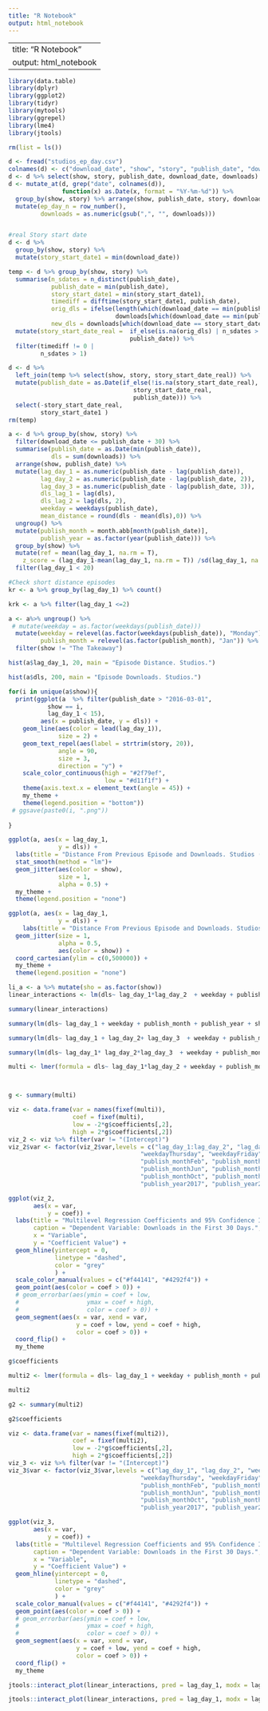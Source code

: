 ```yaml
---
title: "R Notebook"
output: html_notebook
---
```


---
title: "R Notebook"
output: html_notebook
---

```r
library(data.table)
library(dplyr)
library(ggplot2)
library(tidyr)
library(mytools)
library(ggrepel)
library(lme4)
library(jtools)
```

```r
rm(list = ls())
```

```r
d <- fread("studios_ep_day.csv")
colnames(d) <- c("download_date", "show", "story", "publish_date", "downloads")
d <- d %>% select(show, story, publish_date, download_date, downloads)
d <- mutate_at(d, grep("date", colnames(d)),
               function(x) as.Date(x, format = "%Y-%m-%d")) %>% 
  group_by(show, story) %>% arrange(show, publish_date, story, download_date) %>% 
  mutate(ep_day_n = row_number(),
         downloads = as.numeric(gsub(",", "", downloads)))


#real Story start date
d <- d %>%
  group_by(show, story) %>% 
  mutate(story_start_date1 = min(download_date))

temp <- d %>% group_by(show, story) %>%
  summarise(n_sdates = n_distinct(publish_date),
            publish_date = min(publish_date),
            story_start_date1 = min(story_start_date1),
            timediff = difftime(story_start_date1, publish_date),
            orig_dls = ifelse(length(which(download_date == min(publish_date))) == 0, NA,
                              downloads[which(download_date == min(publish_date))]),
            new_dls = downloads[which(download_date == story_start_date1[1])][1]) %>%
  mutate(story_start_date_real =  if_else(is.na(orig_dls) | n_sdates > 1, story_start_date1,
                                  publish_date)) %>% 
  filter(timediff != 0 |
         n_sdates > 1)

d <- d %>%
  left_join(temp %>% select(show, story, story_start_date_real)) %>% 
  mutate(publish_date = as.Date(if_else(!is.na(story_start_date_real),
                                   story_start_date_real,
                                   publish_date))) %>% 
  select(-story_start_date_real,
         story_start_date1 )
rm(temp)
```

```r
a <- d %>% group_by(show, story) %>%
  filter(download_date <= publish_date + 30) %>% 
  summarise(publish_date = as.Date(min(publish_date)),
            dls = sum(downloads)) %>%
  arrange(show, publish_date) %>% 
  mutate(lag_day_1 = as.numeric(publish_date - lag(publish_date)),
         lag_day_2 = as.numeric(publish_date - lag(publish_date, 2)),
         lag_day_3 = as.numeric(publish_date - lag(publish_date, 3)),
         dls_lag_1 = lag(dls),
         dls_lag_2 = lag(dls, 2),
         weekday = weekdays(publish_date),
         mean_distance = round(dls - mean(dls),0)) %>% 
  ungroup() %>%
  mutate(publish_month = month.abb[month(publish_date)],
         publish_year = as.factor(year(publish_date))) %>% 
  group_by(show) %>%
  mutate(ref = mean(lag_day_1, na.rm = T),
    z_score = (lag_day_1-mean(lag_day_1, na.rm = T)) /sd(lag_day_1, na.rm = T)) %>% 
  filter(lag_day_1 < 20)
``` 

```r
#Check short distance episodes
kr <- a %>% group_by(lag_day_1) %>% count()

krk <- a %>% filter(lag_day_1 <=2)

```

```r
a <- a%>% ungroup() %>% 
 # mutate(weekday = as.factor(weekdays(publish_date)))
  mutate(weekday = relevel(as.factor(weekdays(publish_date)), "Monday"),
         publish_month = relevel(as.factor(publish_month), "Jan")) %>% 
  filter(show != "The Takeaway")
```

```r
hist(a$lag_day_1, 20, main = "Episode Distance. Studios.")
```

```r
hist(a$dls, 200, main = "Episode Downloads. Studios.")
```



```r
for(i in unique(a$show)){
  print(ggplot(a  %>% filter(publish_date > "2016-03-01",
           show == i,
           lag_day_1 < 15),
         aes(x = publish_date, y = dls)) +
    geom_line(aes(color = lead(lag_day_1)),
              size = 2) +
    geom_text_repel(aes(label = strtrim(story, 20)),
              angle = 90,
              size = 3,
              direction = "y") +
    scale_color_continuous(high = "#2f79ef",
                           low = "#d11f1f") +
    theme(axis.text.x = element_text(angle = 45)) +
    my_theme +
    theme(legend.position = "bottom"))
 # ggsave(paste0(i, ".png"))
  
}
```




```r
ggplot(a, aes(x = lag_day_1,
              y = dls)) +
  labs(title = "Distance From Previous Episode and Downloads. Studios (w/o The Takeaway)") +
  stat_smooth(method = "lm")+
  geom_jitter(aes(color = show),
              size = 1,
              alpha = 0.5) +
  my_theme +
  theme(legend.position = "none")

```


```r
ggplot(a, aes(x = lag_day_1,
              y = dls)) +
    labs(title = "Distance From Previous Episode and Downloads. Studios (w/o The Takeaway). Zoom.") +
  geom_jitter(size = 1,
              alpha = 0.5,
              aes(color = show)) +
  coord_cartesian(ylim = c(0,500000)) +
  my_theme +
  theme(legend.position = "none")
```



```r
li_a <- a %>% mutate(sho = as.factor(show))
linear_interactions <- lm(dls~ lag_day_1*lag_day_2  + weekday + publish_month + sho + publish_year, data = li_a)

summary(linear_interactions)
```



```r
summary(lm(dls~ lag_day_1 + weekday + publish_month + publish_year + sho, data = li_a))
```

```r
summary(lm(dls~ lag_day_1 + lag_day_2+ lag_day_3  + weekday + publish_month + publish_year +show, data = a))
```

```r
summary(lm(dls~ lag_day_1* lag_day_2*lag_day_3  + weekday + publish_month + publish_year +show, data = a))
```



```r
multi <- lmer(formula = dls~ lag_day_1*lag_day_2 + weekday + publish_month + publish_year + (1 | show), data = a)




```


```r
g <- summary(multi)

viz <- data.frame(var = names(fixef(multi)),
                  coef = fixef(multi),
                  low = -2*g$coefficients[,2],
                  high = 2*g$coefficients[,2])
viz_2 <- viz %>% filter(var != "(Intercept)")
viz_2$var <- factor(viz_2$var,levels = c("lag_day_1:lag_day_2", "lag_day_1", "lag_day_2", "weekdayTuesday" , "weekdayWednesday",
                                     "weekdayThursday", "weekdayFriday", "weekdaySaturday", "weekdaySunday",
                                     "publish_monthFeb", "publish_monthMar", "publish_monthApr", "publish_monthMay",
                                     "publish_monthJun", "publish_monthJul", "publish_monthAug", "publish_monthSep",
                                     "publish_monthOct", "publish_monthNov", "publish_monthDec",
                                     "publish_year2017", "publish_year2018"))

ggplot(viz_2,
       aes(x = var,
           y = coef)) +
  labs(title = "Multilevel Regression Coefficients and 95% Confidence Intervals. Interactions.",
       caption = "Dependent Variable: Downloads in the First 30 Days.",
       x = "Variable",
       y = "Coefficient Value") +
  geom_hline(yintercept = 0,
             linetype = "dashed",
             color = "grey"
             ) +
  scale_color_manual(values = c("#f44141", "#4292f4")) +
  geom_point(aes(color = coef > 0)) +
  # geom_errorbar(aes(ymin = coef + low,
  #                   ymax = coef + high,
  #                   color = coef > 0)) +
  geom_segment(aes(x = var, xend = var,
                   y = coef + low, yend = coef + high,
                   color = coef > 0)) +
  coord_flip() +
  my_theme

g$coefficients
```





```r
multi2 <- lmer(formula = dls~ lag_day_1 + weekday + publish_month + publish_year + (1 | show), data = a)

multi2
```


```r
g2 <- summary(multi2)

g2$coefficients

viz <- data.frame(var = names(fixef(multi2)),
                  coef = fixef(multi2),
                  low = -2*g$coefficients[,2],
                  high = 2*g$coefficients[,2])
viz_3 <- viz %>% filter(var != "(Intercept)")
viz_3$var <- factor(viz_3$var,levels = c("lag_day_1", "lag_day_2", "weekdayTuesday" , "weekdayWednesday",
                                     "weekdayThursday", "weekdayFriday", "weekdaySaturday", "weekdaySunday",
                                     "publish_monthFeb", "publish_monthMar", "publish_monthApr", "publish_monthMay",
                                     "publish_monthJun", "publish_monthJul", "publish_monthAug", "publish_monthSep",
                                     "publish_monthOct", "publish_monthNov", "publish_monthDec",
                                     "publish_year2017", "publish_year2018"))

ggplot(viz_3,
       aes(x = var,
           y = coef)) +
  labs(title = "Multilevel Regression Coefficients and 95% Confidence Intervals. Single Distance.",
       caption = "Dependent Variable: Downloads in the First 30 Days.",
       x = "Variable",
       y = "Coefficient Value") +
  geom_hline(yintercept = 0,
             linetype = "dashed",
             color = "grey"
             ) +
  scale_color_manual(values = c("#f44141", "#4292f4")) +
  geom_point(aes(color = coef > 0)) +
  # geom_errorbar(aes(ymin = coef + low,
  #                   ymax = coef + high,
  #                   color = coef > 0)) +
  geom_segment(aes(x = var, xend = var,
                   y = coef + low, yend = coef + high,
                   color = coef > 0)) +
  coord_flip() +
  my_theme
```


```r
jtools::interact_plot(linear_interactions, pred = lag_day_1, modx = lag_day_2,interval = T)
```

```r
jtools::interact_plot(linear_interactions, pred = lag_day_1, modx = lag_day_2)
```
